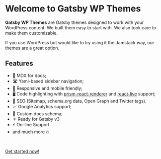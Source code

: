 # Welcome to Gatsby WP Themes

**Gatsby WP Themes** are Gatsby themes designed to work with your WordPress content. We built them easy to start with. We also took care to make them customizable.

If you use WordPress but would like to try using it the Jamstack way, our themes are a great option.

## Features


- 📝 MDX for docs;
- 🛣 Yaml-based sidebar navigation;
- 📱 Responsive and mobile friendly;
- 🖥 Code highlighting with [prism-react-renderer](https://github.com/FormidableLabs/prism-react-renderer) and [react-live](https://github.com/FormidableLabs/react-live) support;
- 🥇 SEO (Sitemap, schema.org data, Open Graph and Twitter tags).
- 📈 Google Analytics support;
- 📄 Custom docs schema;
- ⚛️ Ready for Gatsby v3
- ⚡️ On-line Support
- and much more 🔥

<br />

[Get started now!](/getting-started)
